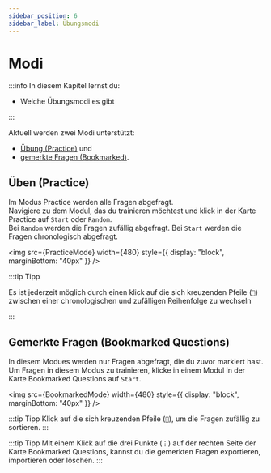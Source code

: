 ```yaml
---
sidebar_position: 6
sidebar_label: Übungsmodi
---
```



# Modi

:::info In diesem Kapitel lernst du:

- Welche Übungsmodi es gibt

:::

Aktuell werden zwei Modi unterstützt:

- [Übung (Practice)](#üben-practice) und
- [gemerkte Fragen (Bookmarked)](#gemerkte-fragen-bookmarked-questions).

## Üben (Practice)

Im Modus Practice werden alle Fragen abgefragt.  
Navigiere zu dem Modul, das du trainieren möchtest und klick in der Karte Practice auf `Start` oder `Random`.  
Bei `Random` werden die Fragen zufällig abgefragt. Bei `Start` werden die Fragen chronologisch abgefragt.

<img src={PracticeMode} width={480} style={{ display: "block", marginBottom: "40px" }} />

:::tip Tipp

Es ist jederzeit möglich durch einen klick auf die sich kreuzenden Pfeile (`🔀`) zwischen einer chronologischen und zufälligen Reihenfolge zu wechseln

:::

## Gemerkte Fragen (Bookmarked Questions)

In diesem Modues werden nur Fragen abgefragt, die du zuvor markiert hast.  
Um Fragen in diesem Modus zu trainieren, klicke in einem Modul in der Karte Bookmarked Questions auf `Start`.

<img src={BookmarkedMode} width={480} style={{ display: "block", marginBottom: "40px" }} />

:::tip Tipp
Klick auf die sich kreuzenden Pfeile (`🔀`), um die Fragen zufällig zu sortieren.
:::

:::tip Tipp
Mit einem Klick auf die drei Punkte (`⋮`) auf der rechten Seite der Karte Bookmarked Questions, kannst du die gemerkten Fragen exportieren, importieren oder löschen.
:::
